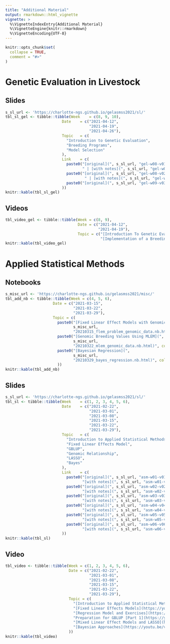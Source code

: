 ```yaml
---
title: "Additional Material"
output: rmarkdown::html_vignette
vignette: >
  %\VignetteIndexEntry{Additional Material}
  %\VignetteEngine{knitr::rmarkdown}
  %\VignetteEncoding{UTF-8}
---
```


```r
knitr::opts_chunk$set(
  collapse = TRUE,
  comment = "#>"
)
```

# Genetic Evaluation in Livestock

## Slides

```r
s_sl_url <- 'https://charlotte-ngs.github.io/gelasmss2021/sl/'
tbl_sl_gel <- tibble::tibble(Week    = c(8, 9, 10),
                         Date    = c("2021-04-12",
                                     "2021-04-19",
                                     "2021-04-26"),
                         Topic   = c(
                           "Introduction to Genetic Evaluation",
                           "Breeding Programs",
                           "Model Selection"
                         ),
                         Link    = c(
                           paste0("[original](", s_sl_url, "gel-w08-v01-intro.pdf)", 
                                  " | [with notes](", s_sl_url, "gel-w08-v01-intro_with_notes.pdf)", collapse = ''),
                           paste0("[original](", s_sl_url, "gel-w08-v02-bp.pdf)",
                                   " | [with notes](", s_sl_url, "gel-w08-v02-bp_with_notes.pdf)", collapse = ''),
                           paste0("[original](", s_sl_url, "gel-w09-v03-bp.pdf)", collapse = "")
                         ))
knitr::kable(tbl_sl_gel)

```

## Videos

```r
tbl_video_gel <- tibble::tibble(Week = c(8, 9),
                                Date = c("2021-04-12",
                                         "2021-04-19"),
                                Topic = c("[Introduction To Genetic Evaluation](https://youtu.be/7dBS2H1uydk)",
                                          "[Implementation of a Breeding Program](https://youtu.be/TqVPKJ97qko)"))
knitr::kable(tbl_video_gel)
```


# Applied Statistical Methods
## Notebooks

```r
s_misc_url <- 'https://charlotte-ngs.github.io/gelasmss2021/misc/'
tbl_add_nb <- tibble::tibble(Week = c(4, 5, 6),
                     Date = c("2021-03-15",
                              "2021-03-22",
                              "2021-03-29"),
                     Topic = c(
                       paste0("[Fixed Linear Effect Models with Genomic Data](", 
                              s_misc_url,
                              "20210315_flem_problem_genomic_data.nb.html)", collapse = ''),
                       paste0("[Genomic Breeding Values Using MLEM](", 
                              s_misc_url, 
                              "20210322_mlem_genomic_data.nb.html)", collapse = ''),
                       paste0("[Bayesian Regression](", 
                              s_misc_url,
                              "20210329_bayes_regression.nb.html)", collapse = '')
                       ))
knitr::kable(tbl_add_nb)
```

## Slides

```r
s_sl_url <- 'https://charlotte-ngs.github.io/gelasmss2021/sl/'
tbl_sl <- tibble::tibble(Week    = c(1, 2, 3, 4, 5, 6),
                         Date    = c("2021-02-22",
                                     "2021-03-01",
                                     "2021-03-08",
                                     "2021-03-15",
                                     "2021-03-22",
                                     "2021-03-29"),
                         Topic   = c(
                           "Introduction to Applied Statistical Methods",
                           "Fixed Linear Effects Model",
                           "GBLUP",
                           "Genomic Relationship",
                           "LASSO",
                           "Bayes"
                         ),
                         Link    = c(
                           paste0("[original](", s_sl_url, "asm-w01-v01-intro.pdf) | ", 
                                  "[with notes](", s_sl_url, "asm-w01-v01-intro_with_notes.pdf)", collapse = ''),
                           paste0("[original](", s_sl_url, "asm-w02-v02-flem.pdf) | ", 
                                  "[with notes](", s_sl_url, "asm-w02-v02-flem_with_notes.pdf)", collapse = ''),
                           paste0("[original](", s_sl_url, "asm-w03-v03-gblup.pdf) | ",
                                  "[with notes](", s_sl_url, "asm-w03-v03-gblup_with_notes.pdf)", collapse = ''),
                           paste0("[original](", s_sl_url, "asm-w04-v04-grm.pdf) | ", 
                                  "[with notes](", s_sl_url, "asm-w04-v04-grm_with_notes.pdf)", collapse = ''), 
                           paste0("[original](", s_sl_url, "asm-w05-v05-lasso.pdf) | ", 
                                  "[with notes](", s_sl_url, "asm-w05-v05-lasso_with_notes.pdf)", collapse = ''),
                           paste0("[original](", s_sl_url, "asm-w06-v06-bayes.pdf) | ", 
                                  "[with notes](", s_sl_url, "asm-w06-v06-bayes_with_notes.pdf)", collapse = '')
                         ))
knitr::kable(tbl_sl)
```


## Video

```r
tbl_video <- tibble::tibble(Week = c(1, 2, 3, 4, 5, 6),
                            Date = c("2021-02-22",
                                     "2021-03-01",
                                     "2021-03-08", 
                                     "2021-03-15",
                                     "2021-03-22",
                                     "2021-03-29"),
                            Topic = c(
                              "[Introduction to Applied Statistical Methods](https://youtu.be/wMHUiDgAUI8)",
                              "[Fixed Linear Effects Models](https://youtu.be/uBhibtFV964)",
                              "[Regression Model and Exercises](https://youtu.be/OwvR1k4WMrE)",
                              "Preparation for GBLUP [Part 1](https://youtu.be/2IDhnLSEeqY) | [Part 2](https://youtu.be/6WzjfJ51xZU)",
                              "[Mixed Linear Effect Models and LASSO](https://youtu.be/wzRM5e3LYM8)",
                              "[Bayesian Approaches](https://youtu.be/vWtfBme6kZg)"
                            ))
knitr::kable(tbl_video)
```

